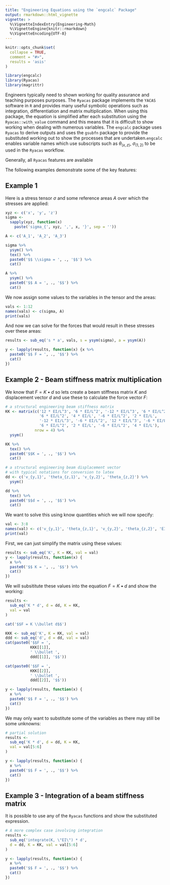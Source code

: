 ```yaml
---
title: "Engineering Equations using the `engcalc` Package"
output: rmarkdown::html_vignette
vignette: >
  %\VignetteIndexEntry{Engineering-Math}
  %\VignetteEngine{knitr::rmarkdown}
  %\VignetteEncoding{UTF-8}
---
```


```r
knitr::opts_chunk$set(
  collapse = TRUE,
  comment = "#>",
  results = 'asis'
)
```

```r
library(engcalc)
library(Ryacas)
library(magrittr)
```


Engineers typically need to shown working for quality assurance and teaching purposes purposes. The `Ryacas` package implements the `YACAS` software in `R` and provides many useful symbolic operations such as integration, differentiation and matrix multiplication. When using this package, the equation is simplified after each substitution using the `Ryacas::with_value` command and this means that it is difficult to show working when dealing with numerous variables.
The `engcalc` package uses `Ryacas` to derive outputs and uses the `gsubfn` package to provide the substituted working out to show the processes that are undertaken.`engcalc` enables variable names which use subscripts such as $\theta_{(x,z)}$, $\sigma_{(1,2)}$ to be used in the `Ryacas` workflow.

Generally, all `Ryacas` features are available


The following examples demonstrate some of the key features:

## Example 1

Here is a stress tensor $\sigma$ and some reference areas $A$ over which the stresses are applied:

```r
xyz <- c('x', 'y', 'z')
sigma <-
  sapply(xyz, function(x)
    paste('sigma_{', xyz, ',', x, '}', sep = ''))

A <- c('A_1', 'A_2', 'A_3')

sigma %>%
  ysym() %>%
  tex() %>%
  paste0('$$ \\sigma = ', ., '$$') %>%
  cat()

A %>%
  ysym() %>%
  paste0('$$ A = ', ., '$$') %>%
  cat()
```

We now assign some values to the variables in the tensor and the areas:


```r
vals <- 1:12
names(vals) <- c(sigma, A)
print(vals)
```

And now we can solve for the forces that would result in these stresses over these areas:

```r
results <- sub_eq('s * a', vals, s = ysym(sigma), a = ysym(A))

y <- lapply(results, function(x) {x %>%
  paste0('$$ F = ', ., '$$') %>%
  cat()
})
```

## Example 2 - Beam stiffness matrix multiplication

We know that $F=K\bullet d$ so lets create a beam stiffness matrix $K$ and displacement vector $d$ and use these to calculate the force vector $F$:

```r
# a structural engineering beam stiffness matrix
KK <- matrix(c('12 * EI/L^3', '6 * EI/L^2', '-12 * EI/L^3', '6 * EI/L^2',
               '6 * EI/L^2', '4 * EI/L', '-6 * EI/L^2', '2 * EI/L',
               '-12 * EI/L^3', '-6 * EI/L^2', '12 * EI/L^3', '-6 * EI/L^2',
               '6 * EI/L^2', '2 * EI/L', '-6 * EI/L^2', '4 * EI/L'),
             nrow = 4) %>% 
  ysym()

KK %>%
  tex() %>%
  paste0('$$K = ', ., '$$') %>%
  cat()

# a structural engineering beam displacement vector
# with typical notations for conversion to latex
dd <- c('v_{y,1}', 'theta_{z,1}', 'v_{y,2}', 'theta_{z,2}') %>%
  ysym()

dd %>%
  tex() %>%
  paste0('$$d = ', ., '$$') %>%
  cat()
```

We want to solve this using know quantities which we will now specify:

```r
val <- 3:8
names(val) <- c('v_{y,1}', 'theta_{z,1}', 'v_{y,2}', 'theta_{z,2}', 'EI', 'L')
print(val)
```

First, we can just simplify the matrix using these values:

```r
results <- sub_eq('K', K = KK, val = val)
y <- lapply(results, function(x) {
  x %>%
  paste0('$$ K = ', ., '$$') %>%
  cat()
})
```

We will subsititute these values into the equation $F = K\bullet d$ and show the working:

```r
results <-
  sub_eq('K * d', d = dd, K = KK,
  val = val
)

cat('$$F = K \\bullet d$$')

KKK <- sub_eq('K', K = KK, val = val)
ddd <- sub_eq('d', d = dd, val = val)
cat(paste0('$$F = ', 
           KKK[[1]], 
           ' \\bullet ', 
           ddd[[1]], '$$'))

cat(paste0('$$F = ', 
           KKK[[2]], 
           ' \\bullet ', 
           ddd[[2]], '$$'))

y <- lapply(results, function(x) {
  x %>%
  paste0('$$ F = ', ., '$$') %>%
  cat()
})
```

We may only want to substitute some of the variables as there may still be some unknowns:

```r
# partial solution
results <-
  sub_eq('K * d', d = dd, K = KK,
  val = val[5:6]
)

y <- lapply(results, function(x) {
  x %>%
  paste0('$$ F = ', ., '$$') %>%
  cat()
})
```

## Example 3 - Integration of a beam stiffness matrix

It is possible to use any of the `Ryacas` functions and show the substituted expression.

```r
# A more complex case involving integration
results <-
  sub_eq('integrate(K, \"EI\") * d',
  d = dd, K = KK, val = val[5:6]
)

y <- lapply(results, function(x) {
  x %>%
  paste0('$$ F = ', ., '$$') %>%
  cat()
})
```